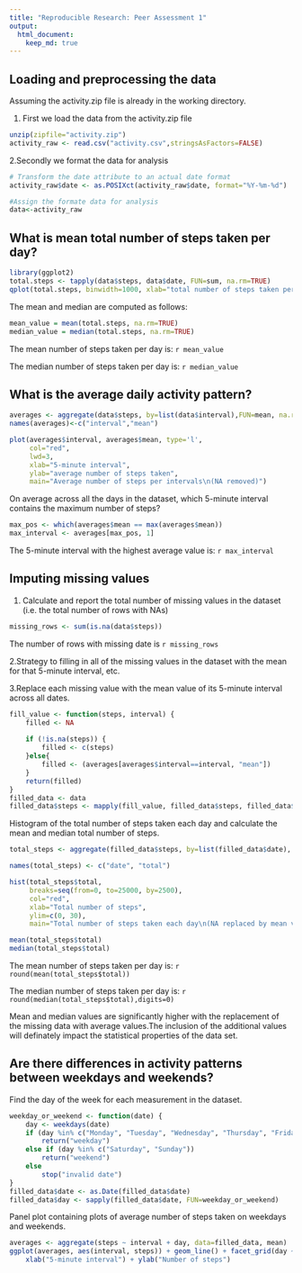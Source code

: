 ```yaml
---
title: "Reproducible Research: Peer Assessment 1"
output: 
  html_document:
    keep_md: true
---
```



## Loading and preprocessing the data
Assuming the activity.zip file is already in the working directory. 

1. First we load the data from the activity.zip file
```r
unzip(zipfile="activity.zip")
activity_raw <- read.csv("activity.csv",stringsAsFactors=FALSE)
```

2.Secondly we format the data for analysis
```r
# Transform the date attribute to an actual date format
activity_raw$date <- as.POSIXct(activity_raw$date, format="%Y-%m-%d")

#Assign the formate data for analysis
data<-activity_raw

```


## What is mean total number of steps taken per day?
```r
library(ggplot2)
total.steps <- tapply(data$steps, data$date, FUN=sum, na.rm=TRUE)
qplot(total.steps, binwidth=1000, xlab="total number of steps taken per day")
```

The mean and median are computed as follows:
```r
mean_value = mean(total.steps, na.rm=TRUE)
median_value = median(total.steps, na.rm=TRUE)
```

The mean number of steps taken per day is: `r mean_value`

The median number of steps taken per day is: `r median_value`


## What is the average daily activity pattern?
```r

averages <- aggregate(data$steps, by=list(data$interval),FUN=mean, na.rm=TRUE)
names(averages)<-c("interval","mean")

plot(averages$interval, averages$mean, type='l',
     col="red",
     lwd=3, 
     xlab="5-minute interval",
     ylab="average number of steps taken",
     main="Average number of steps per intervals\n(NA removed)")


```

On average across all the days in the dataset, which 5-minute interval contains
the maximum number of steps?
```r
max_pos <- which(averages$mean == max(averages$mean))
max_interval <- averages[max_pos, 1]

```
The 5-minute interval with the highest average value is: `r max_interval`


## Imputing missing values

1. Calculate and report the total number of missing values in the dataset (i.e. the total number of rows with NAs)
```r
missing_rows <- sum(is.na(data$steps))
```
The number of rows with missing date is `r missing_rows`

2.Strategy to filling in all of the missing values in the dataset with the mean for that 5-minute interval, etc.

 
3.Replace each missing value with the mean value of its 5-minute interval across all dates.

```r
fill_value <- function(steps, interval) {
    filled <- NA
    
    if (!is.na(steps)) {
        filled <- c(steps)
    }else{
        filled <- (averages[averages$interval==interval, "mean"])
    }
    return(filled)
}
filled_data <- data
filled_data$steps <- mapply(fill_value, filled_data$steps, filled_data$interval)
```

Histogram of the total number of steps taken each day and calculate the mean and median total number of steps.

```r
total_steps <- aggregate(filled_data$steps, by=list(filled_data$date), FUN=sum)

names(total_steps) <- c("date", "total")

hist(total_steps$total,
     breaks=seq(from=0, to=25000, by=2500),
     col="red", 
     xlab="Total number of steps", 
     ylim=c(0, 30), 
     main="Total number of steps taken each day\n(NA replaced by mean value)")
```


```r
mean(total_steps$total)
median(total_steps$total)
```

The mean number of steps taken per day is: `r round(mean(total_steps$total))`

The median number of steps taken per day is: `r round(median(total_steps$total),digits=0)`


Mean and median values are significantly higher with the replacement of the missing data with average values.The inclusion of the additional values will definately impact the statistical properties of the data set.



## Are there differences in activity patterns between weekdays and weekends?

Find the day of the week for each measurement in the dataset. 

```r
weekday_or_weekend <- function(date) {
    day <- weekdays(date)
    if (day %in% c("Monday", "Tuesday", "Wednesday", "Thursday", "Friday"))
        return("weekday")
    else if (day %in% c("Saturday", "Sunday"))
        return("weekend")
    else
        stop("invalid date")
}
filled_data$date <- as.Date(filled_data$date)
filled_data$day <- sapply(filled_data$date, FUN=weekday_or_weekend)
```

Panel plot containing plots of average number of steps taken
on weekdays and weekends.
```r
averages <- aggregate(steps ~ interval + day, data=filled_data, mean)
ggplot(averages, aes(interval, steps)) + geom_line() + facet_grid(day ~ .) +
    xlab("5-minute interval") + ylab("Number of steps")
```



